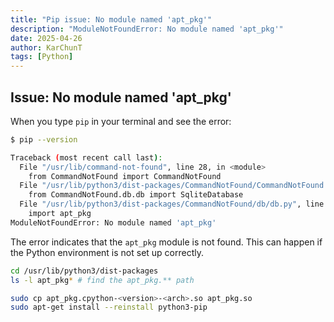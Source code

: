 ```yaml
---
title: "Pip issue: No module named 'apt_pkg'"
description: "ModuleNotFoundError: No module named 'apt_pkg'"
date: 2025-04-26
author: KarChunT
tags: [Python]
---
```


## Issue: No module named 'apt_pkg'

When you type `pip` in your terminal and see the error:

```bash
$ pip --version
```

```bash
Traceback (most recent call last):
  File "/usr/lib/command-not-found", line 28, in <module>
    from CommandNotFound import CommandNotFound
  File "/usr/lib/python3/dist-packages/CommandNotFound/CommandNotFound.py", line 19, in <module>
    from CommandNotFound.db.db import SqliteDatabase
  File "/usr/lib/python3/dist-packages/CommandNotFound/db/db.py", line 5, in <module>
    import apt_pkg
ModuleNotFoundError: No module named 'apt_pkg'
```

The error indicates that the `apt_pkg` module is not found. This can happen if the Python environment is not set up correctly.

```bash
cd /usr/lib/python3/dist-packages
ls -l apt_pkg* # find the apt_pkg.** path

sudo cp apt_pkg.cpython-<version>-<arch>.so apt_pkg.so
sudo apt-get install --reinstall python3-pip
```
<Comments />
